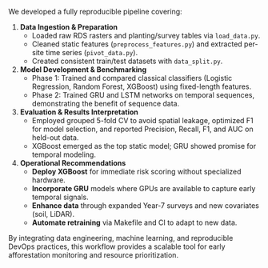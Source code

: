 We developed a fully reproducible pipeline covering:

1. **Data Ingestion & Preparation**  
   - Loaded raw RDS rasters and planting/survey tables via `load_data.py`.  
   - Cleaned static features (`preprocess_features.py`) and extracted per-site time series (`pivot_data.py`).  
   - Created consistent train/test datasets with `data_split.py`.

2. **Model Development & Benchmarking**  
   - Phase 1: Trained and compared classical classifiers (Logistic Regression, Random Forest, XGBoost) using fixed-length features.  
   - Phase 2: Trained GRU and LSTM networks on temporal sequences, demonstrating the benefit of sequence data.

3. **Evaluation & Results Interpretation**  
   - Employed grouped 5-fold CV to avoid spatial leakage, optimized F1 for model selection, and reported Precision, Recall, F1, and AUC on held-out data.  
   - XGBoost emerged as the top static model; GRU showed promise for temporal modeling.

4. **Operational Recommendations**  
   - **Deploy XGBoost** for immediate risk scoring without specialized hardware.  
   - **Incorporate GRU** models where GPUs are available to capture early temporal signals.  
   - **Enhance data** through expanded Year-7 surveys and new covariates (soil, LiDAR).  
   - **Automate retraining** via Makefile and CI to adapt to new data.

By integrating data engineering, machine learning, and reproducible DevOps practices, this workflow provides a scalable tool for early afforestation monitoring and resource prioritization.